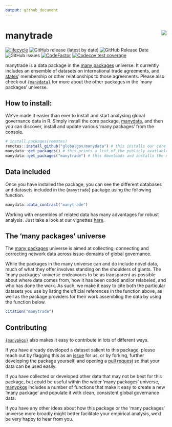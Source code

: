 ```yaml
---
output: github_document
---
```

# manytrade <img src="man/figures/manytradeContainer.png" align="right"/>

<!-- badges: start -->
[![lifecycle](https://img.shields.io/badge/lifecycle-experimental-orange.svg)](https://www.tidyverse.org/lifecycle/#experimental)
![GitHub release (latest by date)](https://img.shields.io/github/v/release/globalgov/manytrade)
![GitHub Release Date](https://img.shields.io/github/release-date/globalgov/manytrade)
![GitHub issues](https://img.shields.io/github/issues-raw/globalgov/manytrade)
[![CodeFactor](https://www.codefactor.io/repository/github/globalgov/manytrade/badge/main)](https://www.codefactor.io/repository/github/globalgov/manytrade/overview/main)
<!-- [![CII Best Practices](https://bestpractices.coreinfrastructure.org/projects/4867/badge)](https://bestpractices.coreinfrastructure.org/projects/4867) -->
[![Codecov test coverage](https://codecov.io/gh/globalgov/qTrade/branch/main/graph/badge.svg)](https://app.codecov.io/gh/globalgov/qTrade?branch=main)
<!-- badges: end -->

manytrade is a data package in the [many packages](https://github.com/globalgov/) universe.
It currently includes an ensemble of datasets on international trade agreements,
and [states](https://github.com/globalgov/manystates)' membership or other relationships to those agreements.
Please also check out [`{manydata}`](https://github.com/globalgov/manydata) for more about the other packages in the 'many packages' universe. 

## How to install:
We’ve made it easier than ever to install and start analysing global governance data in R. 
Simply install the core package, [manydata](https://github.com/globalgov/manydata), 
and then you can discover, install and update various 'many packages' from the console.

```r
# install.packages(remotes)
remotes::install_github("globalgov/manydata") # this installs our core package, the only one you need to do independently
manydata::get_packages() # this prints a list of the publicly available data packages currently available
manydata::get_packages("manytrade") # this downloads and installs the named package
```

## Data included

Once you have installed the package, you can see the different databases and datasets included in the {`manytrade`} package using the following function.

```r
manydata::data_contrast("manytrade")
```

Working with ensembles of related data has many advantages for robust
analysis. Just take a look at our vignettes [here](https://globalgov.github.io/manydata/articles/user.html).

## The 'many packages' universe

The [many packages](https://github.com/globalgov/) universe is aimed at collecting, connecting and correcting network data across issue-domains of global governance. 

While the packages in the many universe can and do include novel data, 
much of what they offer involves standing on the shoulders of giants. 
The 'many packages' universe endeavours to be as transparent as possible about where data 
comes from, how it has been coded and/or relabeled, and who has done the work. 
As such, we make it easy to cite both the particular datasets you use 
by listing the official references in the function above, 
as well as the package providers for their work assembling the data 
by using the function below.

``` r
citation("manytrade")
```

## Contributing

[`{manypkgs}`](https://github.com/globalgov/manypkgs) also makes it easy to
contribute in lots of different ways.

If you have already developed a dataset salient to this package, please
reach out by flagging this as an
[issue](https://github.com/globalgov/manytrade/issues) for us, or by
forking, further developing the package yourself, and opening a [pull
request](https://github.com/globalgov/manytrade/pulls) so that your data
can be used easily.

If you have collected or developed other data that may not be best for
this package, but could be useful within the wider 'many packages' universe,
[manypkgs](https://github.com/globalgov/manypkgs) includes a number of
functions that make it easy to create a new 'many package' and 
populate it with clean, consistent global governance data.

If you have any other ideas about how this package or the 'many packages' universe more broadly
might better facilitate your empirical analysis, we'd be very happy to hear from you.
